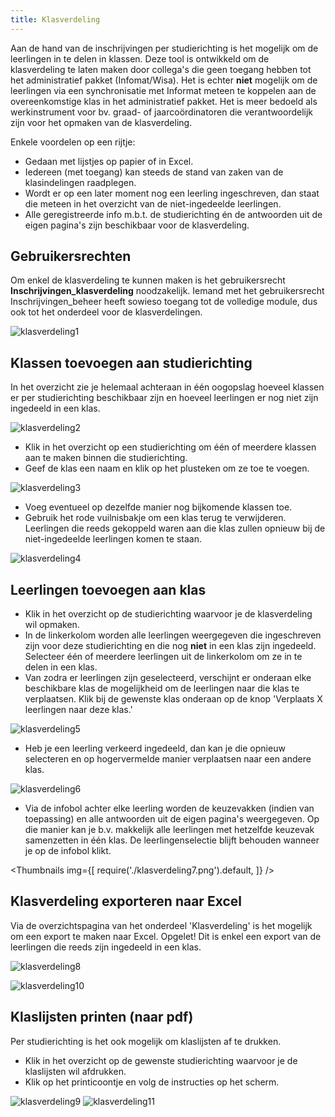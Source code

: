 ```yaml
---
title: Klasverdeling
---
```


Aan de hand van de inschrijvingen per studierichting is het mogelijk om de leerlingen in te delen in klassen. Deze tool is ontwikkeld om de klasverdeling te laten maken door collega's die geen toegang hebben tot het administratief pakket (Infomat/Wisa). Het is echter **niet** mogelijk om de leerlingen via een synchronisatie met Informat meteen te koppelen aan de overeenkomstige klas in het administratief pakket. Het is meer bedoeld als werkinstrument voor bv. graad- of jaarcoördinatoren die verantwoordelijk zijn voor het opmaken van de klasverdeling. 

Enkele voordelen op een rijtje:
- Gedaan met lijstjes op papier of in Excel. 
- Iedereen (met toegang) kan steeds de stand van zaken van de klasindelingen raadplegen. 
- Wordt er op een later moment nog een leerling ingeschreven, dan staat die meteen in het overzicht van de niet-ingedeelde leerlingen. 
- Alle geregistreerde info m.b.t. de studierichting én de antwoorden uit de eigen pagina's zijn beschikbaar voor de klasverdeling. 

## Gebruikersrechten

Om enkel de klasverdeling te kunnen maken is het gebruikersrecht **Inschrijvingen_klasverdeling** noodzakelijk. Iemand met het gebruikersrecht Inschrijvingen_beheer heeft sowieso toegang tot de volledige module, dus ook tot het onderdeel voor de klasverdelingen.

![klasverdeling1](./klasverdeling1.png)

## Klassen toevoegen aan studierichting

In het overzicht zie je helemaal achteraan in één oogopslag hoeveel klassen er per studierichting beschikbaar zijn en hoeveel leerlingen er nog niet zijn ingedeeld in een klas. 

![klasverdeling2](./klasverdeling2.png)

- Klik in het overzicht op een studierichting om één of meerdere klassen aan te maken binnen die studierichting. 
- Geef de klas een naam en klik op het plusteken om ze toe te voegen.

![klasverdeling3](./klasverdeling3.png)

- Voeg eventueel op dezelfde manier nog bijkomende klassen toe.
- Gebruik het rode vuilnisbakje om een klas terug te verwijderen. Leerlingen die reeds gekoppeld waren aan die klas zullen opnieuw bij de niet-ingedeelde leerlingen komen te staan. 

![klasverdeling4](./klasverdeling4.png)

## Leerlingen toevoegen aan klas 

- Klik in het overzicht op de studierichting waarvoor je de klasverdeling wil opmaken. 
- In de linkerkolom worden alle leerlingen weergegeven die ingeschreven zijn voor deze studierichting en die nog **niet** in een klas zijn ingedeeld. Selecteer één of meerdere leerlingen uit de linkerkolom om ze in te delen in een klas. 
- Van zodra er leerlingen zijn geselecteerd, verschijnt er onderaan elke beschikbare klas de mogelijkheid om de leerlingen naar die klas te verplaatsen. Klik bij de gewenste klas onderaan op de knop 'Verplaats X leerlingen naar deze klas.'

![klasverdeling5](./klasverdeling5.png)

- Heb je een leerling verkeerd ingedeeld, dan kan je die opnieuw selecteren en op hogervermelde manier verplaatsen naar een andere klas. 

![klasverdeling6](./klasverdeling6.png)

- Via de infobol achter elke leerling worden de keuzevakken (indien van toepassing) en alle antwoorden uit de eigen pagina's weergegeven. Op die manier kan je b.v. makkelijk alle leerlingen met hetzelfde keuzevak samenzetten in één klas. De leerlingenselectie blijft behouden wanneer je op de infobol klikt. 

<Thumbnails img={[
    require('./klasverdeling7.png').default, 
]} />

## Klasverdeling exporteren naar Excel

Via de overzichtspagina van het onderdeel 'Klasverdeling' is het mogelijk om een export te maken naar Excel. Opgelet! Dit is enkel een export van de leerlingen die reeds zijn ingedeeld in een klas. 

![klasverdeling8](./klasverdeling8.png)

![klasverdeling10](./klasverdeling10.PNG)

## Klaslijsten printen (naar pdf)

Per studierichting is het ook mogelijk om klaslijsten af te drukken. 
- Klik in het overzicht op de gewenste studierichting waarvoor je de klaslijsten wil afdrukken.
- Klik op het printicoontje en volg de instructies op het scherm.  

![klasverdeling9](./klasverdeling9.png)
![klasverdeling11](./klasverdeling11.PNG)